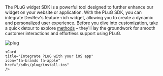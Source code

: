 The PLuG widget SDK is a powerful tool designed to further enhance our widget on your website or application. With the PLuG SDK, you can integrate DevRev's feature-rich widget, allowing you to create a dynamic and personalized user experience.
Before you dive into customization, take a quick detour to explore [methods](./methods) –  they'll lay the groundwork for smooth customer interactions and effortless support using PLuG.

![plug](../../img/plug.gif)

<Cards>
    <Card
    title="Integrate PLuG with your Android app"
    icon="fa-brands fa-android"
    href="/sdks/plug/install-android"
    />

    <Card
    title="Integrate PLuG with your iOS app"
    icon="fa-brands fa-apple"
    href="/sdks/plug/install-ios"
    />
</Cards>
